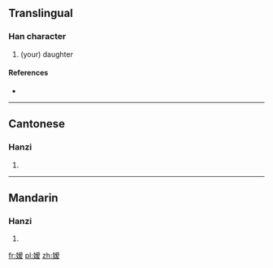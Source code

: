 {{also|嬡}}
==Translingual==

===Han character===
{{Han char|rn=38|rad=女|as=10|sn=13|four=|canj=女月月水 (VBBE), X女月月水 (XVBBE)}}

# (your) daughter

====References====
* {{Han ref|kx=0269.181|hdz=21072.120|uh=5AD2|ud=23250}}

----

==Cantonese==

===Hanzi===
{{yue-hanzi|jyut=|y=oi3|tra=嬡}}

# {{defn|Cantonese|sort=女10}}

----

==Mandarin==

===Hanzi===
{{cmn-hanzi|tra=嬡|pin=[[ài]] ([[ai4]])|wg=ai<sup>4</sup>}}

# {{defn|Mandarin|sort=女10}}

[[fr:嫒]]
[[pl:嫒]]
[[zh:嫒]]